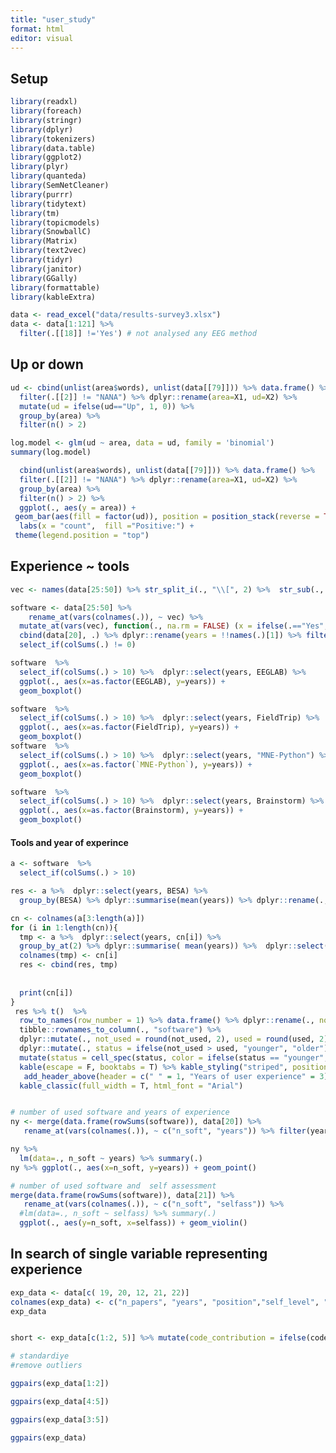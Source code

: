 ```yaml
---
title: "user_study"
format: html
editor: visual
---
```


## Setup

```r
library(readxl)
library(foreach)
library(stringr)
library(dplyr)
library(tokenizers)
library(data.table)
library(ggplot2)
library(plyr)
library(quanteda)
library(SemNetCleaner)
library(purrr)
library(tidytext)
library(tm)
library(topicmodels)
library(SnowballC)
library(Matrix)
library(text2vec)
library(tidyr)
library(janitor)
library(GGally)
library(formattable)
library(kableExtra)
```

```r
data <- read_excel("data/results-survey3.xlsx")
data <- data[1:121] %>% 
  filter(.[[18]] !='Yes') # not analysed any EEG method
```

## Up or down

```r
ud <- cbind(unlist(area$words), unlist(data[[79]])) %>% data.frame() %>% 
  filter(.[[2]] != "NANA") %>% dplyr::rename(area=X1, ud=X2) %>% 
  mutate(ud = ifelse(ud=="Up", 1, 0)) %>% 
  group_by(area) %>%
  filter(n() > 2)

log.model <- glm(ud ~ area, data = ud, family = 'binomial')
summary(log.model)
```

```r
  cbind(unlist(area$words), unlist(data[[79]])) %>% data.frame() %>% 
  filter(.[[2]] != "NANA") %>% dplyr::rename(area=X1, ud=X2) %>%
  group_by(area) %>%
  filter(n() > 2) %>% 
  ggplot(., aes(y = area)) +
 geom_bar(aes(fill = factor(ud)), position = position_stack(reverse = TRUE)) +
  labs(x = "count",  fill ="Positive:") +
 theme(legend.position = "top")
```


## Experience ~ tools 


```r
vec <- names(data[25:50]) %>% str_split_i(., "\\[", 2) %>%  str_sub(., 1, -2)

software <- data[25:50] %>%
    rename_at(vars(colnames(.)), ~ vec) %>% 
  mutate_at(vars(vec), function(., na.rm = FALSE) (x = ifelse(.=="Yes", 1, 0))) %>% 
  cbind(data[20], .) %>% dplyr::rename(years = !!names(.)[1]) %>% filter(years < 50) %>% 
  select_if(colSums(.) != 0)

```

```r
software  %>% 
  select_if(colSums(.) > 10) %>%  dplyr::select(years, EEGLAB) %>% 
  ggplot(., aes(x=as.factor(EEGLAB), y=years)) + 
  geom_boxplot()

software  %>% 
  select_if(colSums(.) > 10) %>%  dplyr::select(years, FieldTrip) %>% 
  ggplot(., aes(x=as.factor(FieldTrip), y=years)) + 
  geom_boxplot()
software  %>% 
  select_if(colSums(.) > 10) %>%  dplyr::select(years, "MNE-Python") %>% 
  ggplot(., aes(x=as.factor(`MNE-Python`), y=years)) + 
  geom_boxplot()

software  %>% 
  select_if(colSums(.) > 10) %>%  dplyr::select(years, Brainstorm) %>% 
  ggplot(., aes(x=as.factor(Brainstorm), y=years)) + 
  geom_boxplot()
```

#### Tools and year of experince
```r
a <- software  %>% 
  select_if(colSums(.) > 10) 

res <- a %>%  dplyr::select(years, BESA) %>% 
  group_by(BESA) %>% dplyr::summarise(mean(years)) %>% dplyr::rename(., Usage = BESA,BESA = `mean(years)`)

cn <- colnames(a[3:length(a)])
for (i in 1:length(cn)){
  tmp <- a %>%  dplyr::select(years, cn[i]) %>% 
  group_by_at(2) %>% dplyr::summarise( mean(years)) %>%  dplyr::select(-1)
  colnames(tmp) <- cn[i] 
  res <- cbind(res, tmp) 
  
  
  print(cn[i])
}
 res %>% t()  %>%
  row_to_names(row_number = 1) %>% data.frame() %>% dplyr::rename(., not_used = X0, used = X1) %>% 
  tibble::rownames_to_column(., "software") %>%  
  dplyr::mutate(., not_used = round(not_used, 2), used = round(used, 2)) %>% 
  dplyr::mutate(., status = ifelse(not_used > used, "younger", "older")) %>% 
  mutate(status = cell_spec(status, color = ifelse(status == "younger", "green", "black")))   %>% 
  kable(escape = F, booktabs = T) %>% kable_styling("striped", position = "center",) %>%
   add_header_above(header = c(" " = 1, "Years of user experience" = 3))   %>%
  kable_classic(full_width = T, html_font = "Arial")



```



```r
# number of used software and years of experience
ny <- merge(data.frame(rowSums(software)), data[20]) %>% 
   rename_at(vars(colnames(.)), ~ c("n_soft", "years")) %>% filter(years < 50)  %>% data.frame()

ny %>% 
  lm(data=., n_soft ~ years) %>% summary(.)
ny %>% ggplot(., aes(x=n_soft, y=years)) + geom_point()
```
```r
# number of used software and  self assessment
merge(data.frame(rowSums(software)), data[21]) %>% 
   rename_at(vars(colnames(.)), ~ c("n_soft", "selfass")) %>% 
  #lm(data=., n_soft ~ selfass) %>% summary(.)
  ggplot(., aes(y=n_soft, x=selfass)) + geom_violin()
```


## In search of single variable representing experience 

```r
exp_data <- data[c( 19, 20, 12, 21, 22)]
colnames(exp_data) <- c("n_papers", "years", "position","self_level", "code_contribution")
exp_data


short <- exp_data[c(1:2, 5)] %>% mutate(code_contribution = ifelse(code_contribution=="Yes", 1, 0))

# standardiye
#remove outliers 
```


<!-- ```{r} -->
<!-- cov(short) -->
<!-- fit <- factanal(~ ., data = short, factors = 1,  rotation = "varimax", na.action = na.exclude) -->
<!-- fa.diagram(fit$loadings) -->
<!-- ``` -->



<!-- ```{r} -->
<!-- library(FactoMineR) -->
<!-- library(psych) -->


<!-- res.mfa <-MFA(exp_data, group = c(2, 3), type = c("s", "n"),  -->
<!--      ind.sup = NULL, name.group = c("cont", "cat"), num.group.sup = NULL,  -->
<!--      graph = TRUE) -->
<!-- group <- get_mfa_var(res.mfa, "group") -->
<!-- group -->
<!-- fviz_mfa_var(res.mfa, "group") -->
<!-- ``` -->


<!-- ```{r} -->
<!-- cortest.bartlett(exp_data[1:2]) -->
<!-- ``` -->

<!-- ```{r} -->
<!-- library("factoextra") -->
<!-- m = FAMD(exp_data[1:4],ncp=2,axes=c(1,2)) -->
<!-- m$ind -->

<!-- ``` -->


```r
ggpairs(exp_data[1:2]) 
```

```r
ggpairs(exp_data[4:5]) 
```

```r
ggpairs(exp_data[3:5]) 
```

```r
ggpairs(exp_data) 
```
